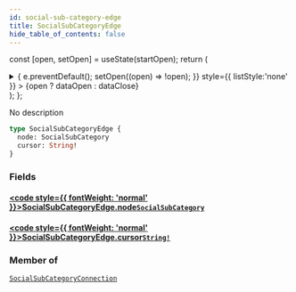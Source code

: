 ```yaml
---
id: social-sub-category-edge
title: SocialSubCategoryEdge
hide_table_of_contents: false
---
```






const [open, setOpen] = useState(startOpen);
return (
<details {...(open ? { open: true } : {})} className="details" style={{ border:'none', boxShadow:'none', background:'var(--ifm-background-color)' }}>
<summary
onClick={(e) => {
e.preventDefault();
setOpen((open) => !open);
}}
style={{ listStyle:'none' }} >
{open ? dataOpen : dataClose}
</summary>
{open && children}
</details>
);
};

No description

```graphql
type SocialSubCategoryEdge {
  node: SocialSubCategory
  cursor: String!
}
```

### Fields

#### [<code style={{ fontWeight: 'normal' }}>SocialSubCategoryEdge.<b>node</b></code>](#)<Bullet />[`SocialSubCategory`](/api/objects/social-sub-category) <Badge class="badge badge--secondary" text="object"/>

>

#### [<code style={{ fontWeight: 'normal' }}>SocialSubCategoryEdge.<b>cursor</b></code>](#)<Bullet />[`String!`](/api/scalars/string) <Badge class="badge badge--secondary" text="non-null"/> <Badge class="badge badge--secondary" text="scalar"/>

>

### Member of

[`SocialSubCategoryConnection`](/api/objects/social-sub-category-connection) <Badge class="badge badge--secondary" text="object"/>
